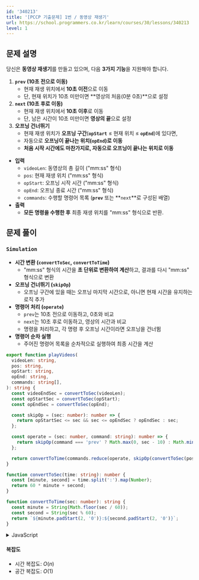 ```yaml
---
id: '340213'
title: '[PCCP 기출문제] 1번 / 동영상 재생기'
url: https://school.programmers.co.kr/learn/courses/30/lessons/340213
level: 1
---
```


## 문제 설명

당신은 **동영상 재생기**를 만들고 있으며, 다음 **3가지 기능**을 지원해야 합니다.

1. **`prev` (10초 전으로 이동)**
   - 현재 재생 위치에서 **10초 이전**으로 이동
   - 단, 현재 위치가 10초 미만이면 **영상의 처음(0분 0초)**으로 설정
2. **`next` (10초 후로 이동)**
   - 현재 재생 위치에서 **10초 이후**로 이동
   - 단, 남은 시간이 10초 미만이면 **영상의 끝**으로 설정
3. **오프닝 건너뛰기**
   - 현재 재생 위치가 **오프닝 구간**(**`opStart`** ≤ 현재 위치 ≤ **`opEnd`**)에 있다면,
   - 자동으로 **오프닝이 끝나는 위치(`opEnd`)로 이동**
   - **처음 시작 시간에도 마찬가지로, 자동으로 오프닝이 끝나는 위치로 이동**

- **입력**
  - `videoLen`: 동영상의 총 길이 ("mm:ss" 형식)
  - `pos`: 현재 재생 위치 ("mm:ss" 형식)
  - `opStart`: 오프닝 시작 시간 ("mm:ss" 형식)
  - `opEnd`: 오프닝 종료 시간 ("mm:ss" 형식)
  - `commands`: 수행할 명령어 목록 (**`prev`** 또는 **`next`**로 구성된 배열)
- **출력**
  - **모든 명령을 수행한 후** 최종 재생 위치를 "mm:ss" 형식으로 반환.

## 문제 풀이

### `Simulation`

- **시간 변환 (`convertToSec`, `convertToTime`)**
  - "mm:ss" 형식의 시간을 **초 단위로 변환하여 계산**하고, 결과를 다시 "mm:ss" 형식으로 변환
- **오프닝 건너뛰기 (`skipOp`)**
  - 오프닝 구간에 있을 때는 오프닝 마지막 시간으로, 아니면 현재 시간을 유지하는 로직 추가
- **명령어 처리 (`operate`)**
  - `prev`는 10초 전으로 이동하고, 0초와 비교
  - `next`는 10초 후로 이동하고, 영상의 시간과 비교
  - 명령을 처리하고, 각 명령 후 오프닝 시간이라면 오프닝을 건너뜀
- **명령어 순차 실행**
  - 주어진 명령어 목록을 순차적으로 실행하여 최종 시간을 계산

```typescript showLineNumbers
export function playVideos(
  videoLen: string,
  pos: string,
  opStart: string,
  opEnd: string,
  commands: string[],
): string {
  const videoEndSec = convertToSec(videoLen);
  const opStartSec = convertToSec(opStart);
  const opEndSec = convertToSec(opEnd);

  const skipOp = (sec: number): number => {
    return opStartSec <= sec && sec <= opEndSec ? opEndSec : sec;
  };

  const operate = (sec: number, command: string): number => {
    return skipOp(command === 'prev' ? Math.max(0, sec - 10) : Math.min(videoEndSec, sec + 10));
  };

  return convertToTime(commands.reduce(operate, skipOp(convertToSec(pos))));
}

function convertToSec(time: string): number {
  const [minute, second] = time.split(':').map(Number);
  return 60 * minute + second;
}

function convertToTime(sec: number): string {
  const minute = String(Math.floor(sec / 60));
  const second = String(sec % 60);
  return `${minute.padStart(2, '0')}:${second.padStart(2, '0')}`;
}
```

<details>
<summary>JavaScript</summary>

```javascript showLineNumbers
function solution(videoLen, pos, opStart, opEnd, commands) {
  const videoEndSec = convertToSec(videoLen);
  const opStartSec = convertToSec(opStart);
  const opEndSec = convertToSec(opEnd);
  const skipOp = (sec) => {
    return opStartSec <= sec && sec <= opEndSec ? opEndSec : sec;
  };
  const operate = (sec, command) => {
    return skipOp(command === 'prev' ? Math.max(0, sec - 10) : Math.min(videoEndSec, sec + 10));
  };
  return convertToTime(commands.reduce(operate, skipOp(convertToSec(pos))));
}

function convertToSec(time) {
  const [minute, second] = time.split(':').map(Number);
  return 60 * minute + second;
}

function convertToTime(sec) {
  const minute = String(Math.floor(sec / 60));
  const second = String(sec % 60);
  return `${minute.padStart(2, '0')}:${second.padStart(2, '0')}`;
}
```

</details>

#### 복잡도

- 시간 복잡도: $O(n)$
- 공간 복잡도: $O(1)$
